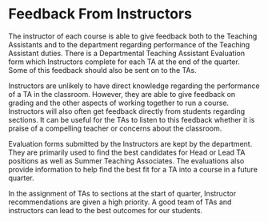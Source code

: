 # Feedback From Instructors

The instructor of each course is able to give feedback both to the Teaching Assistants and to the department regarding performance of the Teaching Assistant duties. There is a Departmental Teaching Assistant Evaluation form which Instructors complete for each TA at the end of the quarter. Some of this feedback should also be sent on to the TAs.

Instructors are unlikely to have direct knowledge regarding the performance of a TA in the classroom. However, they are able to give feedback on grading and the other aspects of working together to run a course. Instructors will also often get feedback directly from students regarding sections. It can be useful for the TAs to listen to this feedback whether it is praise of a compelling teacher or concerns about the classroom.

Evaluation forms submitted by the Instructors are kept by the department. They are primarily used to find the best candidates for Head or Lead TA positions as well as Summer Teaching Associates. The evaluations also provide information to help find the best fit for a TA into a course in a future quarter.

In the assignment of TAs to sections at the start of quarter, Instructor recommendations are given a high priority. A good team of TAs and instructors can lead to the best outcomes for our students. 

